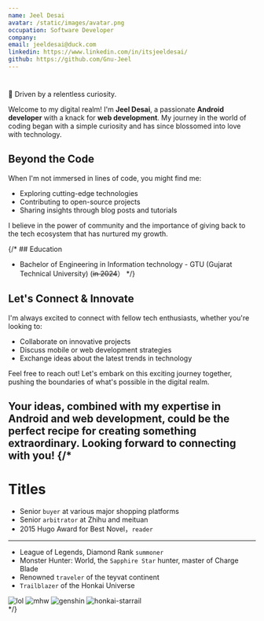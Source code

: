 ```yaml
---
name: Jeel Desai
avatar: /static/images/avatar.png
occupation: Software Developer
company:
email: jeeldesai@duck.com
linkedin: https://www.linkedin.com/in/itsjeeldesai/
github: https://github.com/Gnu-Jeel
---
```


#

📖 Driven by a relentless curiosity.

Welcome to my digital realm! I'm **Jeel Desai**, a passionate **Android developer** with a knack for **web development**. My journey in the world of coding began with a simple curiosity and has since blossomed into love with technology.

## Beyond the Code

When I'm not immersed in lines of code, you might find me:

- Exploring cutting-edge technologies
- Contributing to open-source projects
- Sharing insights through blog posts and tutorials

I believe in the power of community and the importance of giving back to the tech ecosystem that has nurtured my growth.

{/* ## Education

- Bachelor of Engineering in Information technology - GTU (Gujarat Technical University) (<s>in 2024</s>） */}

## Let's Connect & Innovate

I'm always excited to connect with fellow tech enthusiasts, whether you're looking to:

- Collaborate on innovative projects
- Discuss mobile or web development strategies
- Exchange ideas about the latest trends in technology

Feel free to reach out! Let's embark on this exciting journey together, pushing the boundaries of what's possible in the digital realm.

Your ideas, combined with my expertise in Android and web development, could be the perfect recipe for creating something extraordinary. Looking forward to connecting with you!
{/* 
---

# Titles

- Senior `buyer` at various major shopping platforms
- Senior `arbitrator` at Zhihu and meituan
- 2015 Hugo Award for Best Novel，`reader`

---

- League of Legends, Diamond Rank `summoner`
- Monster Hunter: World, the `Sapphire Star` hunter, master of Charge Blade
- Renowned `traveler` of the teyvat continent
- `Trailblazer` of the Honkai Universe

<div className="grid grid-cols-4 gap-4">
  <img alt="lol" src="/static/images/about/league-of-legends.svg" title="League of Legends" />
  <img
    alt="mhw"
    src="/static/images/about/mhw_research_commission_crest.svg"
    title="Monster Hunter: World"
  />
  <img alt="genshin" src="/static/images/about/genshin-impact.svg" title="Genshin Impact" />
  <img
    alt="honkai-starrail"
    src="/static/images/about/honkai-star-rail.svg"
    title="Honkai Star Rail"
  />
</div> */}
